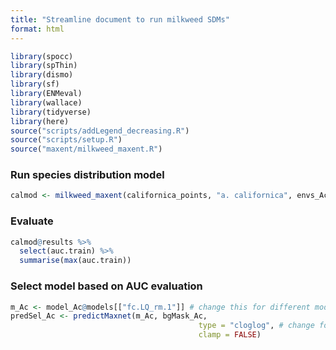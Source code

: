 ```yaml
---
title: "Streamline document to run milkweed SDMs"
format: html
---
```


```r
library(spocc)
library(spThin)
library(dismo)
library(sf)
library(ENMeval)
library(wallace)
library(tidyverse)
library(here)
source("scripts/addLegend_decreasing.R")
source("scripts/setup.R")
source("maxent/milkweed_maxent.R")
```

### Run species distribution model
```r
calmod <- milkweed_maxent(californica_points, "a. californica", envs_Ac2, lpnf_south_buffered, lpnf_north_buffered)
```

### Evaluate 
```r
calmod@results %>%
  select(auc.train) %>%
  summarise(max(auc.train))
```

### Select model based on AUC evaluation
```r
m_Ac <- model_Ac@models[["fc.LQ_rm.1"]] # change this for different models
predSel_Ac <- predictMaxnet(m_Ac, bgMask_Ac,
                                          type = "cloglog", # change for different types
                                          clamp = FALSE)
```

